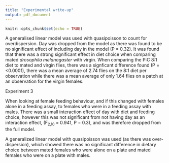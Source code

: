```yaml
---
title: "Experimental write-up"
output: pdf_document
---
```


```r
knitr::opts_chunk$set(echo = TRUE)
```


A generalised linear model was used with quasipoisson to count for overdispersion. Day was dropped from the model as there was found to be no significant effect of including day in the model (P = 0.32). 
It was found that there was a strong significant effect in diet choice when comparing mated *drosophila melanogaster* with virgin. When comparing the P:C 8:1 diet to mated and virgin flies, there was a signficant difference found (P = <0.0001), there was a mean average of 2.74 flies on the 8:1 diet per observation while there was a mean average of only 1.64 flies on a patch at an observation for the virgin females. 




Experiment 3 

When looking at female feeding behaviour, and if this changed with females alone in a feeding assay, to females who were in a feeding assay with males. There was a small interaction effect of day with diet and feeding choice, however this was not significant from not having day as an interaction effect, (F~2,10~ = 0.941, P = 0.3), and was therefore dropped from the full model. 

A generalized linear model with quasipoisson was used (as there was over-dispersion), which showed there was no significant difference in dietary choice between mated females who were alone on a plate and mated females who were on a plate with males. 